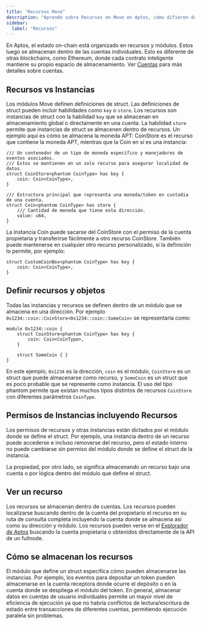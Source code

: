 ```yaml
---
title: "Recursos Move"
description: "Aprende sobre Recursos en Move en Aptos, cómo difieren de instancias, sus modelos de permisos, y mecanismos de almacenamiento para gestionar estado on-chain."
sidebar:
  label: "Recursos"
---
```


En Aptos, el estado on-chain está organizado en recursos y módulos. Estos luego se almacenan dentro de las cuentas individuales. Esto es diferente de otras blockchains, como Ethereum, donde cada contrato inteligente mantiene su propio espacio de almacenamiento. Ver [Cuentas](/es/network/blockchain/accounts) para más detalles sobre cuentas.

## Recursos vs Instancias

Los módulos Move definen definiciones de struct. Las definiciones de struct pueden incluir habilidades como `key` o `store`. Los recursos son instancias de struct con la habilidad `key` que se almacenan en almacenamiento global o directamente en una cuenta. La habilidad `store` permite que instancias de struct se almacenen dentro de recursos. Un ejemplo aquí es cómo se almacena la moneda APT: CoinStore es el recurso que contiene la moneda APT, mientras que la Coin en sí es una instancia:

```move
/// Un contenedor de un tipo de moneda específico y manejadores de eventos asociados.
/// Estos se mantienen en un solo recurso para asegurar localidad de datos.
struct CoinStore<phantom CoinType> has key {
    coin: Coin<CoinType>,
}

/// Estructura principal que representa una moneda/token en custodia de una cuenta.
struct Coin<phantom CoinType> has store {
    /// Cantidad de moneda que tiene esta dirección.
    value: u64,
}
```

La instancia Coin puede sacarse del CoinStore con el permiso de la cuenta propietaria y transferirse fácilmente a otro recurso CoinStore. También puede mantenerse en cualquier otro recurso personalizado, si la definición lo permite, por ejemplo:

```move
struct CustomCoinBox<phantom CoinType> has key {
    coin: Coin<CoinType>,
}
```

## Definir recursos y objetos

Todas las instancias y recursos se definen dentro de un módulo que se almacena en una dirección. Por ejemplo `0x1234::coin::CoinStore<0x1234::coin::SomeCoin>` se representaría como:

```move
module 0x1234::coin {
    struct CoinStore<phantom CoinType> has key {
        coin: Coin<CoinType>,
    }

    struct SomeCoin { }
}
```

En este ejemplo, `0x1234` es la dirección, `coin` es el módulo, `CoinStore` es un struct que puede almacenarse como recurso, y `SomeCoin` es un struct que es poco probable que se represente como instancia. El uso del tipo phantom permite que existan muchos tipos distintos de recursos `CoinStore` con diferentes parámetros `CoinType`.

## Permisos de Instancias incluyendo Recursos

Los permisos de recursos y otras instancias están dictados por el módulo donde se define el struct. Por ejemplo, una instancia dentro de un recurso puede accederse e incluso removerse del recurso, pero el estado interno no puede cambiarse sin permiso del módulo donde se define el struct de la instancia.

La propiedad, por otro lado, se significa almacenando un recurso bajo una cuenta o por lógica dentro del módulo que define el struct.

## Ver un recurso

Los recursos se almacenan dentro de cuentas. Los recursos pueden localizarse buscando dentro de la cuenta del propietario el recurso en su ruta de consulta completa incluyendo la cuenta donde se almacena así como su dirección y módulo. Los recursos pueden verse en el [Explorador de Aptos](https://explorer.aptoslabs.com/) buscando la cuenta propietaria o obtenidos directamente de la API de un fullnode.

## Cómo se almacenan los recursos

El módulo que define un struct especifica cómo pueden almacenarse las instancias. Por ejemplo, los eventos para depositar un token pueden almacenarse en la cuenta receptora donde ocurre el depósito o en la cuenta donde se despliega el módulo del token. En general, almacenar datos en cuentas de usuario individuales permite un mayor nivel de eficiencia de ejecución ya que no habría conflictos de lectura/escritura de estado entre transacciones de diferentes cuentas, permitiendo ejecución paralela sin problemas.
